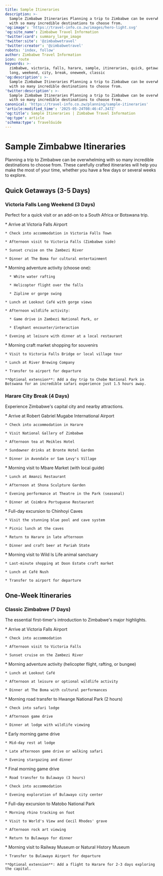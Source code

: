 ```yaml
---
title: Sample Itineraries
description: >-
  Sample Zimbabwe Itineraries Planning a trip to Zimbabwe can be overwhelming
  with so many incredible destinations to choose from.
'og:image': 'https://travel-info.co.zw/images/hero-light.svg'
'og:site_name': Zimbabwe Travel Information
'twitter:card': summary_large_image
'twitter:site': '@zimbabwetravel'
'twitter:creator': '@zimbabwetravel'
robots: 'index, follow'
author: Zimbabwe Travel Information
icon: route
keywords: >-
  zimbabwe, victoria, falls, harare, sample, itineraries, quick, getaways, days,
  long, weekend, city, break, oneweek, classic
'og:description': >-
  Sample Zimbabwe Itineraries Planning a trip to Zimbabwe can be overwhelming
  with so many incredible destinations to choose from.
'twitter:description': >-
  Sample Zimbabwe Itineraries Planning a trip to Zimbabwe can be overwhelming
  with so many incredible destinations to choose from.
canonical: 'https://travel-info.co.zw/planning/sample-itineraries'
'article:modified_time': '2025-05-24T08:46:47.347Z'
'og:title': Sample Itineraries | Zimbabwe Travel Information
'og:type': article
'schema:type': TravelGuide
---
```


# Sample Zimbabwe Itineraries

Planning a trip to Zimbabwe can be overwhelming with so many incredible destinations to choose from. These carefully crafted itineraries will help you make the most of your time, whether you have a few days or several weeks to explore.

## Quick Getaways (3-5 Days)

### Victoria Falls Long Weekend (3 Days)

Perfect for a quick visit or an add-on to a South Africa or Botswana trip.

<AccordionGroup>
  <Accordion icon="1" title="Day 1: Arrival & Falls Visit">
    * Arrive at Victoria Falls Airport

    * Check into accommodation in Victoria Falls Town

    * Afternoon visit to Victoria Falls (Zimbabwe side)

    * Sunset cruise on the Zambezi River

    * Dinner at The Boma for cultural entertainment
  </Accordion>

  <Accordion icon="2" title="Day 2: Adventure Activities">
    * Morning adventure activity (choose one):

      * White water rafting

      * Helicopter flight over the falls

      * Zipline or gorge swing

    * Lunch at Lookout Café with gorge views

    * Afternoon wildlife activity:

      * Game drive in Zambezi National Park, or

      * Elephant encounter/interaction

    * Evening at leisure with dinner at a local restaurant
  </Accordion>

  <Accordion icon="3" title="Day 3: Cultural Activities & Departure">
    * Morning craft market shopping for souvenirs

    * Visit to Victoria Falls Bridge or local village tour

    * Lunch at River Brewing Company

    * Transfer to airport for departure

    **Optional extension**: Add a day trip to Chobe National Park in Botswana for an incredible safari experience just 1.5 hours away.
  </Accordion>
</AccordionGroup>

### Harare City Break (4 Days)

Experience Zimbabwe's capital city and nearby attractions.

<AccordionGroup>
  <Accordion icon="1" title="Day 1: Arrival & City Orientation">
    * Arrive at Robert Gabriel Mugabe International Airport

    * Check into accommodation in Harare

    * Visit National Gallery of Zimbabwe

    * Afternoon tea at Meikles Hotel

    * Sundowner drinks at Bronte Hotel Garden

    * Dinner in Avondale or Sam Levy's Village
  </Accordion>

  <Accordion icon="2" title="Day 2: Cultural Immersion">
    * Morning visit to Mbare Market (with local guide)

    * Lunch at Amanzi Restaurant

    * Afternoon at Shona Sculpture Garden

    * Evening performance at Theatre in the Park (seasonal)

    * Dinner at Coimbra Portuguese Restaurant
  </Accordion>

  <Accordion icon="3" title="Day 3: Day Trip to Chinhoyi">
    * Full-day excursion to Chinhoyi Caves

    * Visit the stunning blue pool and cave system

    * Picnic lunch at the caves

    * Return to Harare in late afternoon

    * Dinner and craft beer at Pariah State
  </Accordion>

  <Accordion icon="4" title="Day 4: Nature & Departure">
    * Morning visit to Wild Is Life animal sanctuary

    * Last-minute shopping at Doon Estate craft market

    * Lunch at Café Nush

    * Transfer to airport for departure
  </Accordion>
</AccordionGroup>

## One-Week Itineraries

### Classic Zimbabwe (7 Days)

The essential first-timer's introduction to Zimbabwe's major highlights.

<AccordionGroup>
  <Accordion icon="1" title="Day 1: Victoria Falls Arrival">
    * Arrive at Victoria Falls Airport

    * Check into accommodation

    * Afternoon visit to Victoria Falls

    * Sunset cruise on the Zambezi River
  </Accordion>

  <Accordion icon="2" title="Day 2: Victoria Falls Activities">
    * Morning adventure activity (helicopter flight, rafting, or bungee)

    * Lunch at Lookout Café

    * Afternoon at leisure or optional wildlife activity

    * Dinner at The Boma with cultural performances
  </Accordion>

  <Accordion icon="3" title="Day 3: Transfer to Hwange">
    * Morning road transfer to Hwange National Park (2 hours)

    * Check into safari lodge

    * Afternoon game drive

    * Dinner at lodge with wildlife viewing
  </Accordion>

  <Accordion icon="4" title="Day 4: Hwange Safari">
    * Early morning game drive

    * Mid-day rest at lodge

    * Late afternoon game drive or walking safari

    * Evening stargazing and dinner
  </Accordion>

  <Accordion icon="5" title="Day 5: Hwange to Bulawayo">
    * Final morning game drive

    * Road transfer to Bulawayo (3 hours)

    * Check into accommodation

    * Evening exploration of Bulawayo city center
  </Accordion>

  <Accordion icon="6" title="Day 6: Matobo Hills">
    * Full-day excursion to Matobo National Park

    * Morning rhino tracking on foot

    * Visit to World's View and Cecil Rhodes' grave

    * Afternoon rock art viewing

    * Return to Bulawayo for dinner
  </Accordion>

  <Accordion icon="7" title="Day 7: Departure">
    * Morning visit to Railway Museum or Natural History Museum

    * Transfer to Bulawayo Airport for departure

    **Optional extension**: Add a flight to Harare for 2-3 days exploring the capital.
  </Accordion>
</AccordionGroup>
